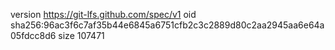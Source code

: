 version https://git-lfs.github.com/spec/v1
oid sha256:96ac3f6c7af35b44e6845a6751cfb2c3c2889d80c2aa2945aa6e64a05fdcc8d6
size 107471
